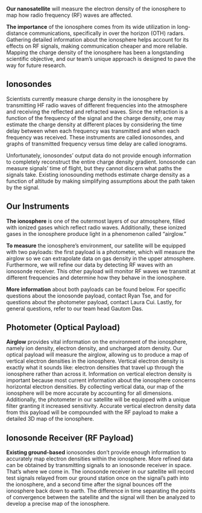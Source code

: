 **Our nanosatellite** will measure the electron density of the ionosphere to map how radio frequency (RF) waves are affected.

**The importance** of the ionosphere comes from its wide utilization in long-distance communications, specifically in over the horizon (OTH) radars. Gathering detailed information about the ionosphere helps account for its effects on RF signals, making communication cheaper and more reliable. Mapping the charge density of the ionosphere has been a longstanding scientific objective, and our team’s unique approach is designed to pave the way for future research.

## Ionosondes

Scientists currently measure charge density in the ionosphere by transmitting HF radio waves of different frequencies into the atmosphere and receiving the reflected and refracted waves. Since the refraction is a function of the frequency of the signal and the charge density, one may estimate the charge density at different places by considering the time delay between when each frequency was transmitted and when each frequency was received. These instruments are called ionosondes, and graphs of transmitted frequency versus time delay are called ionograms.

Unfortunately, ionosondes’ output data do not provide enough information to completely reconstruct the entire charge density gradient. Ionosonde can measure signals’ time of flight, but they cannot discern what paths the signals take. Existing ionosounding methods estimate charge density as a function of altitude by making simplifying assumptions about the path taken by the signal.

## Our Instruments

**The ionosphere** is one of the outermost layers of our atmosphere, filled with ionized gases which reflect radio waves. Additionally, these ionized gases in the ionosphere produce light in a phenomenon called “airglow.”

**To measure** the ionosphere’s environment, our satellite will be equipped with two payloads: the first payload is a photometer, which will measure the airglow so we can extrapolate data on gas density in the upper atmosphere. Furthermore, we will refine our data by detecting RF waves with an ionosonde receiver. This other payload will monitor RF waves we transmit at different frequencies and determine how they behave in the ionosphere.

**More information** about both payloads can be found below. For specific questions about the ionosonde payload, contact Ryan Tse, and for questions about the photometer payload, contact Laura Cui. Lastly, for general questions, refer to our team head Gautom Das.

## Photometer (Optical Payload)

**Airglow** provides vital information on the environment of the ionosphere, namely ion density, electron density, and uncharged atom density. Our optical payload will measure the airglow, allowing us to produce a map of vertical electron densities in the ionosphere. Vertical electron density is exactly what it sounds like: electron densities that travel up through the ionosphere rather than across it. Information on vertical electron density is important because most current information about the ionosphere concerns horizontal electron densities. By collecting vertical data, our map of the ionosphere will be more accurate by accounting for all dimensions. Additionally, the photometer in our satellite will be equipped with a unique filter granting it increased sensitivity. Accurate vertical electron density data from this payload will be compounded with the RF payload to make a detailed 3D map of the ionosphere.

## Ionosonde Receiver (RF Payload)

**Existing ground-based** ionosondes don’t provide enough information to accurately map electron densities within the ionosphere. More refined data can be obtained by transmitting signals to an ionosonde receiver in space. That’s where we come in. The ionosonde receiver in our satellite will record test signals relayed from our ground station once on the signal’s path into the ionosphere, and a second time after the signal bounces off the ionosphere back down to earth. The difference in time separating the points of convergence between the satellite and the signal will then be analyzed to develop a precise map of the ionosphere.
